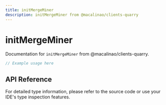 ```yaml
---
title: initMergeMiner
description: initMergeMiner from @macalinao/clients-quarry
---
```


# initMergeMiner

Documentation for `initMergeMiner` from @macalinao/clients-quarry.

```typescript
// Example usage here
```

## API Reference

For detailed type information, please refer to the source code or use your IDE's type inspection features.
